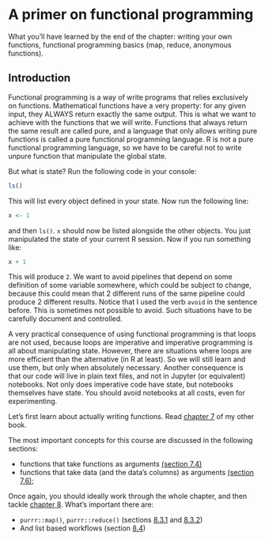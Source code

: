 # A primer on functional programming

What you'll have learned by the end of the chapter: writing your own functions, functional programming basics (map, reduce, anonymous functions).

## Introduction

Functional programming is a way of write programs that relies exclusively on functions. Mathematical
functions have a very property: for any given input, they ALWAYS return exactly the same output.
This is what we want to achieve with the functions that we will write. Functions that always 
return the same result are called pure, and a language that only allows writing pure functions
is called a pure functional programming language. R is not a pure functional programming language,
so we have to be careful not to write unpure function that manipulate the global state.

But what is state? Run the following code in your console:

```r
ls()
```

This will list every object defined in your state. Now run the following line:

```r

x <- 1

```

and then `ls()`. `x` should now be listed alongside the other objects. You just manipulated the state 
of your current R session. Now if you run something like:

```r

x + 1

```

This will produce `2`. We want to avoid pipelines that depend on some definition of some variable somewhere, 
which could be subject to change, because this could mean that 2 different runs of the same pipeline could 
produce 2 different results. Notice that I used the verb `avoid` in the sentence before. This is 
sometimes not possible to avoid. Such situations have to be carefully document and controlled.

A very practical consequence of using functional programming is that loops are not used, because
loops are imperative and imperative programming is all about manipulating state. However, there are
situations where loops are more efficient than the alternative (in R at least). So we will still
learn and use them, but only when absolutely necessary. Another consequence is that our code will
live in plain text files, and not in Jupyter (or equivalent) notebooks. Not only does imperative
code have state, but notebooks themselves have state. You should avoid notebooks at all costs, even
for experimenting.

Let's first learn about actually writing functions. 
Read [chapter 7](https://b-rodrigues.github.io/modern_R/defining-your-own-functions.html)
of my other book. 

The most important concepts for this course are discussed in the following sections:

- functions that take functions as arguments [(section 7.4)](https://b-rodrigues.github.io/modern_R/defining-your-own-functions.html#functions-that-take-functions-as-arguments-writing-your-own-higher-order-functions)
- functions that take data (and the data's columns) as arguments [(section 7.6)](https://b-rodrigues.github.io/modern_R/defining-your-own-functions.html#functions-that-take-columns-of-data-as-arguments);

Once again, you should ideally work through the whole chapter, and then tackle
[chapter 8](https://b-rodrigues.github.io/modern_R/functional-programming.html).
What's important there are:

- `purrr::map()`, `purrr::reduce()` (sections [8.3.1](https://b-rodrigues.github.io/modern_R/functional-programming.html#doing-away-with-loops-the-map-family-of-functions) and [8.3.2](https://b-rodrigues.github.io/modern_R/functional-programming.html#reducing-with-purrr))
- And list based workflows (section [8.4](https://b-rodrigues.github.io/modern_R/functional-programming.html#functional-programming-and-plotting))
